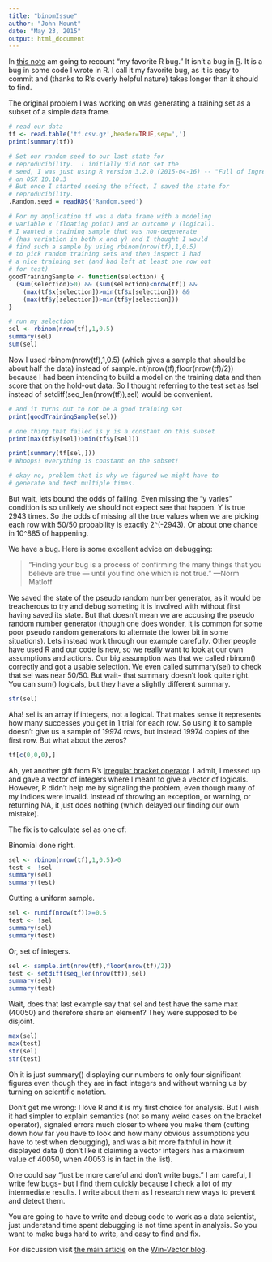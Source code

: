 ```yaml
---
title: "binomIssue"
author: "John Mount"
date: "May 23, 2015"
output: html_document
---
```


In [this note](http://winvector.github.io/binomIssue/binomIssue.html) am going to recount "my favorite R bug."  It isn't a bug in [R](http://cran.r-project.org).  It is a bug in some code I wrote in R.  I call it my favorite bug, as it is easy to commit and (thanks to R's overly helpful nature) takes longer than it should to find.


The original problem I was working on was generating
a training set as a subset of a simple data frame.

```r
# read our data
tf <- read.table('tf.csv.gz',header=TRUE,sep=',')
print(summary(tf))

# Set our random seed to our last state for 
# reproducibility.  I initially did not set the
# seed, I was just using R version 3.2.0 (2015-04-16) -- "Full of Ingredients"
# on OSX 10.10.3
# But once I started seeing the effect, I saved the state for
# reproducibility.
.Random.seed = readRDS('Random.seed')

# For my application tf was a data frame with a modeling
# variable x (floating point) and an outcome y (logical).
# I wanted a training sample that was non-degenerate
# (has variation in both x and y) and I thought I would
# find such a sample by using rbinom(nrow(tf),1,0.5)
# to pick random training sets and then inspect I had 
# a nice training set (and had left at least one row out
# for test)
goodTrainingSample <- function(selection) {
  (sum(selection)>0) && (sum(selection)<nrow(tf)) &&
    (max(tf$x[selection])>min(tf$x[selection])) &&
    (max(tf$y[selection])>min(tf$y[selection]))
}

# run my selection
sel <- rbinom(nrow(tf),1,0.5)
summary(sel)
sum(sel)
```

Now I used rbinom(nrow(tf),1,0.5) (which gives a sample that should be about
half the data) instead of sample.int(nrow(tf),floor(nrow(tf)/2)) because I had
been intending to build a model on the training data and then score that on the
hold-out data.  So I thought referring to the test set as !sel 
instead of setdiff(seq_len(nrow(tf)),sel)
would be convenient.  

```r
# and it turns out to not be a good training set
print(goodTrainingSample(sel))

# one thing that failed is y is a constant on this subset
print(max(tf$y[sel])>min(tf$y[sel]))

print(summary(tf[sel,]))
# Whoops! everything is constant on the subset!

# okay no, problem that is why we figured we might have to
# generate and test multiple times.
```

But wait, lets bound the odds of failing.  Even missing the "y varies" condition is so
unlikely we should not expect see that happen.  Y is true 2943 times.  So the odds of missing
all the true values when we are picking each row with 50/50 probability is exactly
2^(-2943).  Or about one chance in 10^885 of happening.

We have a bug.  Here is some excellent advice on debugging:

> “Finding your bug is a process of confirming the many things that you believe are true — until you find one which is not true.” —Norm Matloff 

We saved the state of the pseudo random number generator, as it would be treacherous to try
and debug someting it is involved with without first having saved its state.  But that doesn't
mean we are accusing the pseudo random number generator (though one does wonder, it is common for
some poor pseudo random generators to alternate the lower bit in some situations).
Lets instead work through our example carefully.  Other people have used R and our code is new, so we really want to look at our own assumptions and actions.  Our big assumption was that we called rbinom() correctly and got a usable selection.  We even called summary(sel) to check that sel was near 50/50.  But wait- that summary doesn't look quite right.  You can sum() logicals, but they have a slightly different summary.

```r
str(sel)
```

Aha! sel is an array if integers, not a logical.  That makes sense it represents how many successes you get in 1 trial for each row.  So using it to sample doesn't give us a sample of 19974 rows, but instead 19974 copies of the first row.  But what about the zeros?

```r
tf[c(0,0,0),]
```

Ah, yet another gift from R's  [irregular bracket operator](http://www.win-vector.com/blog/2015/01/r-bracket-is-a-bit-irregular/).  I admit, I messed up and gave a vector of integers where I meant to give a vector of logicals.  However, R didn't help me by signaling the problem, even though many of my indices were invalid.  Instead of throwing an exception, or warning, or returning NA, it just does nothing (which delayed our finding our own mistake).

The fix is to calculate sel as one of:

Binomial done right.

```r
sel <- rbinom(nrow(tf),1,0.5)>0
test <- !sel
summary(sel)
summary(test)
```

Cutting a uniform sample.

```r
sel <- runif(nrow(tf))>=0.5
test <- !sel
summary(sel)
summary(test)
```

Or, set of integers.

```r
sel <- sample.int(nrow(tf),floor(nrow(tf)/2))
test <- setdiff(seq_len(nrow(tf)),sel)
summary(sel)
summary(test)
```

Wait, does that last example say that sel and test have the same max (40050) and therefore share an element?  They were supposed to be disjoint.

```r
max(sel)
max(test)
str(sel)
str(test)
```

Oh it is just summary() displaying our numbers to only four significant figures even though they are in fact integers and without warning us by turning on scientific notation.

Don't get me wrong: I love R and it is my first choice for analysis.  But I wish it had simpler to explain semantics (not so many weird cases on the bracket operator), signaled errors much closer to where you make them (cutting down how far you have to look and how many obvious assumptions you have to test when debugging), and was a bit more faithful in how it displayed data (I don't like it claiming a vector integers has a maximum value of 40050, when 40053 is in fact in the list).

One could say “just be more careful and don’t write bugs.” I am careful, I write few bugs- but I find them quickly because I check a lot of my intermediate results.  I write about them as I research new ways to prevent and detect them.

You are going to have to write and debug code to work as a data scientist, just understand time spent debugging is not time spent in analysis. So you want to make bugs hard to write, and easy to find and fix.

For discussion visit [the main article](http://www.win-vector.com/blog/2015/05/my-favorite-r-bug/) on the [Win-Vector blog](http://www.win-vector.com/blog/).




